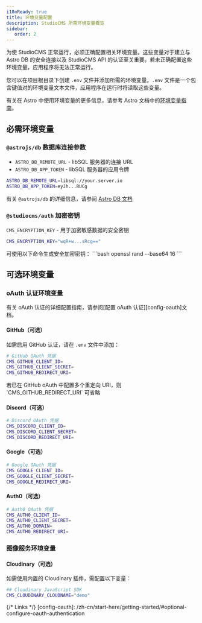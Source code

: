 ```yaml
---
i18nReady: true
title: 环境变量配置
description: StudioCMS 所需环境变量概览
sidebar:
   order: 2
---
```



为使 StudioCMS 正常运行，必须正确配置相关环境变量。这些变量对于建立与 Astro DB 的安全连接以及 StudioCMS API 的认证至关重要。若未正确配置这些环境变量，应用程序将无法正常运行。

您可以在项目根目录下创建 `.env` 文件并添加所需的环境变量。`.env` 文件是一个包含键值对的环境变量文本文件，应用程序在运行时将读取这些变量。

有关在 Astro 中使用环境变量的更多信息，请参考 Astro 文档中的[环境变量指南](https://docs.astro.build/guides/environment-variables)。

## 必需环境变量

### `@astrojs/db` 数据库连接参数

- `ASTRO_DB_REMOTE_URL` - libSQL 服务器的连接 URL
- `ASTRO_DB_APP_TOKEN` - libSQL 服务器的应用令牌

```bash title=".env"
ASTRO_DB_REMOTE_URL=libsql://your.server.io
ASTRO_DB_APP_TOKEN=eyJh...RUCg
```

<ReadMore>有关 `@astrojs/db` 的详细信息，请参阅 [Astro DB 文档](https://docs.astro.build/zh-cn/guides/astro-db/)</ReadMore>

### `@studiocms/auth` 加密密钥

`CMS_ENCRYPTION_KEY` - 用于加密敏感数据的安全密钥

```bash title=".env"
CMS_ENCRYPTION_KEY="wqR+w...sRcg=="
```

<Aside type="note" title="使用 OpenSSL">
可使用以下命令生成安全加密密钥：
```bash
openssl rand --base64 16
``` 
</Aside>

## 可选环境变量

### oAuth 认证环境变量

<ReadMore>
有关 oAuth 认证的详细配置指南，请参阅[配置 oAuth 认证][config-oauth]文档。
</ReadMore>

#### GitHub（可选）

如需启用 GitHub 认证，请在 `.env` 文件中添加：

```bash title=".env"
# GitHub OAuth 凭据
CMS_GITHUB_CLIENT_ID=
CMS_GITHUB_CLIENT_SECRET=
CMS_GITHUB_REDIRECT_URI=
```

<Aside type="note" title="注意">
若已在 GitHub oAuth 中配置多个重定向 URI，则 `CMS_GITHUB_REDIRECT_URI` 可省略
</Aside>

#### Discord（可选）

```bash title=".env"
# Discord OAuth 凭据
CMS_DISCORD_CLIENT_ID=
CMS_DISCORD_CLIENT_SECRET=
CMS_DISCORD_REDIRECT_URI=
```

#### Google（可选）

```bash title=".env"
# Google OAuth 凭据
CMS_GOOGLE_CLIENT_ID=
CMS_GOOGLE_CLIENT_SECRET=
CMS_GOOGLE_REDIRECT_URI=
```

#### Auth0（可选）

```bash title=".env"
# Auth0 OAuth 凭据
CMS_AUTH0_CLIENT_ID=
CMS_AUTH0_CLIENT_SECRET=
CMS_AUTH0_DOMAIN=
CMS_AUTH0_REDIRECT_URI=
```

### 图像服务环境变量

#### Cloudinary（可选）

如需使用内置的 Cloudinary 插件，需配置以下变量：

```bash title=".env"
## Cloudinary JavaScript SDK
CMS_CLOUDINARY_CLOUDNAME="demo"
```

{/* Links */}
[config-oauth]: /zh-cn/start-here/getting-started/#optional-configure-oauth-authentication